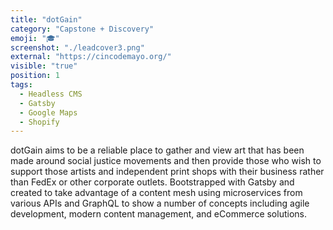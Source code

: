 ```yaml
---
title: "dotGain"
category: "Capstone + Discovery"
emoji: "🎓"
screenshot: "./leadcover3.png"
external: "https://cincodemayo.org/"
visible: "true"
position: 1
tags:
  - Headless CMS
  - Gatsby
  - Google Maps
  - Shopify
---
```


dotGain aims to be a reliable place to gather and view art that has been made around social justice movements and then provide those who wish to support those artists and independent print shops with their business rather than FedEx or other corporate outlets. Bootstrapped with Gatsby and created to take advantage of a content mesh using microservices from various APIs and GraphQL to show a number of concepts including agile development, modern content management, and eCommerce solutions. 